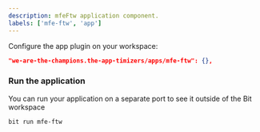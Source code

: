 ```yaml
---
description: mfeFtw application component.
labels: ['mfe-ftw', 'app']
---
```


Configure the app plugin on your workspace:

```json
"we-are-the-champions.the-app-timizers/apps/mfe-ftw": {},
```

### Run the application

You can run your application on a separate port to see it outside of the Bit workspace

```bash
bit run mfe-ftw
```
